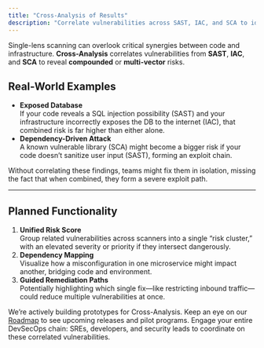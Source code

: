 ```yaml
---
title: "Cross-Analysis of Results"
description: "Correlate vulnerabilities across SAST, IAC, and SCA to identify compounded risks."
---
```


Single-lens scanning can overlook critical synergies between code and infrastructure. **Cross-Analysis** correlates vulnerabilities from **SAST**, **IAC**, and **SCA** to reveal **compounded** or **multi-vector** risks.

## Real-World Examples

- **Exposed Database**  
  If your code reveals a SQL injection possibility (SAST) and your infrastructure incorrectly exposes the DB to the internet (IAC), that combined risk is far higher than either alone.
- **Dependency-Driven Attack**  
  A known vulnerable library (SCA) might become a bigger risk if your code doesn’t sanitize user input (SAST), forming an exploit chain.

<Accordion icon="exclamation" title="Why Cross-Analysis Matters">
  Without correlating these findings, teams might fix them in isolation, missing the fact that when combined, they form a severe exploit path.
</Accordion>

---

## Planned Functionality

1. **Unified Risk Score**  
   Group related vulnerabilities across scanners into a single “risk cluster,” with an elevated severity or priority if they intersect dangerously.
2. **Dependency Mapping**  
   Visualize how a misconfiguration in one microservice might impact another, bridging code and environment.
3. **Guided Remediation Paths**  
   Potentially highlighting which single fix—like restricting inbound traffic—could reduce multiple vulnerabilities at once.

<Note>
We’re actively building prototypes for Cross-Analysis. Keep an eye on our <a href="https://progress.cybedefend.com/en/roadmap">Roadmap</a> to see upcoming releases and pilot programs.
</Note>

<Tip>
Engage your entire DevSecOps chain: SREs, developers, and security leads to coordinate on these correlated vulnerabilities.
</Tip>
